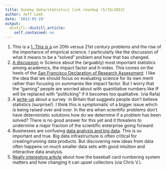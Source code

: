 ```yaml
---
title: Sunday data/statistics link roundup (5/19/2013)
author: Jeff Leek
date: '2013-05-19'
output:
  distill::distill_article:
    self_contained: no
---
```


  1. This is a [  1. This is a](http://camdp.com/blogs/21st-century-problems) on 20th versus 21st century problems and the rise of the importance of empirical science. I particularly like the discussion of what it means to be a "solved" problem and how that has changed.
  2. [A discussion](http://www.sciencemag.org/content/340/6134/787.full) in Science about the (arguably) most important statistics among academics, the impact factor and h-index. This comes on the heels of the [San Francisco Declaration of Research Assessment](http://am.ascb.org/dora/). I like the idea that we should focus on evaluating science for its own merit rather than focusing on summaries like impact factor. But I worry that the "gaming" people are worried about with quantitative numbers like IF will be replaced with "politicking" if it becomes too qualitative. (via Rafa)
  3. A [write-up](http://blogs.telegraph.co.uk/news/tomchiversscience/100217094/depressing-just-nine-per-cent-of-britons-trust-stats-over-our-own-experience-though-most-of-us-wont-believe-that/) about a survey  in Britain that suggests people don't believe statistics (surprise!). I think this is symptomatic of a bigger issue which is being raised over and over. In the era when scientific problems don't have deterministic solutions how do we determine if a problem has been solved? There is no good answer for this yet and it threatens to undermine a major fraction of the scientific enterprise going forward.
  4. Businesses are confusing [data analysis and big data](http://qz.com/81661/most-data-isnt-big-and-businesses-are-wasting-money-pretending-it-is/). This is so important and true. Big data infrastructure is often critical for creating/running data products. But discovering new ideas from data often happens on much smaller data sets with good intuition and interactive data analysis.
  5. [Really interesting article](http://www.nytimes.com/2013/05/19/sports/topps-changes-baseball-card-numbering-to-criticism.html?_r=1&) about how the baseball card numbering system matters and how changing it can upset collectors (via Chris V.).
